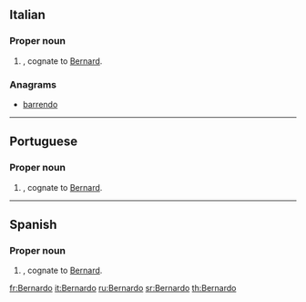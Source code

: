 ==Italian==

===Proper noun===
{{it-proper noun|g=m}}

# {{given name|male|lang=it}}, cognate to [[Bernard]].

===Anagrams===
* [[barrendo#Italian|barrendo]]

----

==Portuguese==

===Proper noun===
{{infl|pt|proper noun|g=m}}

# {{given name|male|lang=pt}}, cognate to [[Bernard]].

----

==Spanish==

===Proper noun===
{{es-proper noun|m}}

# {{given name|male|lang=es}}, cognate to [[Bernard]].

[[fr:Bernardo]]
[[it:Bernardo]]
[[ru:Bernardo]]
[[sr:Bernardo]]
[[th:Bernardo]]